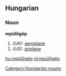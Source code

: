 ==Hungarian==
===Noun===
'''repülőgép'''

#''(UK):'' [[aeroplane]]
#''(US):'' [[airplane]]

[[hu:repülőgép]]
[[nl:repülőgép]]
[[Category:Hungarian nouns]]